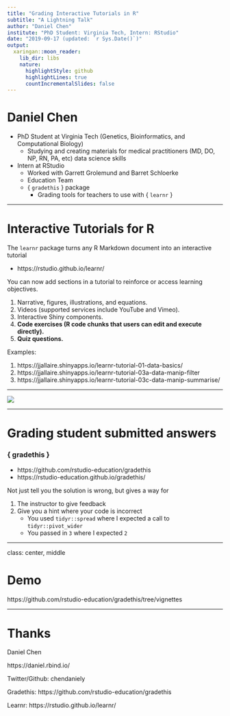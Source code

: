 ```yaml
---
title: "Grading Interactive Tutorials in R"
subtitle: "A Lightning Talk"
author: "Daniel Chen"
institute: "PhD Student: Virginia Tech, Intern: RStudio"
date: "2019-09-17 (updated: `r Sys.Date()`)"
output:
  xaringan::moon_reader:
    lib_dir: libs
    nature:
      highlightStyle: github
      highlightLines: true
      countIncrementalSlides: false
---
```


# Daniel Chen

- PhD Student at Virginia Tech (Genetics, Bioinformatics, and Computational Biology)
  - Studying and creating materials for medical practitioners (MD, DO, NP, RN, PA, etc) data science skills

- Intern at RStudio
  - Worked with Garrett Grolemund and Barret Schloerke
  - Education Team
  - { `gradethis` } package
    - Grading tools for teachers to use with { `learnr` }

---

# Interactive Tutorials for R

The `learnr` package  turns any R Markdown document into an interactive tutorial

- https://rstudio.github.io/learnr/

You can now add sections in a tutorial to reinforce or access learning objectives.



1. Narrative, figures, illustrations, and equations.
2. Videos (supported services include YouTube and Vimeo).
3. Interactive Shiny components.
4. **Code exercises (R code chunks that users can edit and execute directly).**
5. **Quiz questions.**

Examples:

1. https://jjallaire.shinyapps.io/learnr-tutorial-01-data-basics/
2. https://jjallaire.shinyapps.io/learnr-tutorial-03a-data-manip-filter
3. https://jjallaire.shinyapps.io/learnr-tutorial-03c-data-manip-summarise/

---

![](https://rstudio.github.io/learnr/images/exercises.png)

---

# Grading student submitted answers

### { gradethis }

- https://github.com/rstudio-education/gradethis
- https://rstudio-education.github.io/gradethis/

Not just tell you the solution is wrong, but gives a way for

1. The instructor to give feedback
2. Give you a hint where your code is incorrect
   - You used `tidyr::spread` where I expected a call to `tidyr::pivot_wider`
   - You passed in `3` where I expected `2`

---

class: center, middle

# Demo

https://github.com/rstudio-education/gradethis/tree/vignettes

---

# Thanks

Daniel Chen

https://daniel.rbind.io/

Twitter/Github: chendaniely

Gradethis: https://github.com/rstudio-education/gradethis

Learnr: https://rstudio.github.io/learnr/
